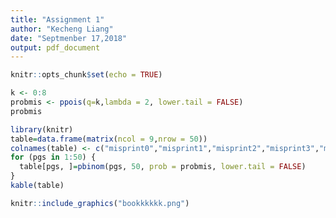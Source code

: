 ```yaml
---
title: "Assignment 1"
author: "Kecheng Liang"
date: "Septmenber 17,2018"
output: pdf_document
---
```


```r
knitr::opts_chunk$set(echo = TRUE)
```

```r
k <- 0:8
probmis <- ppois(q=k,lambda = 2, lower.tail = FALSE)
probmis
```
```r
library(knitr)
table=data.frame(matrix(ncol = 9,nrow = 50))
colnames(table) <- c("misprint0","misprint1","misprint2","misprint3","misprint4","misprint5","misprint6","misprint7","misprint8")
for (pgs in 1:50) {
  table[pgs, ]=pbinom(pgs, 50, prob = probmis, lower.tail = FALSE)
}
kable(table)
```
```r
knitr::include_graphics("bookkkkkk.png")


```

